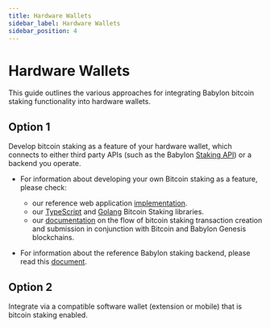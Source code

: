 ```yaml
---
title: Hardware Wallets
sidebar_label: Hardware Wallets
sidebar_position: 4
---
```


# Hardware Wallets

This guide outlines the various approaches for integrating Babylon bitcoin staking
functionality into hardware wallets.

## Option 1

Develop bitcoin staking as a feature of your hardware wallet,
which connects to either third party APIs
(such as the Babylon [Staking API](https://staking-api.babylonlabs.io/swagger/doc.json)) or a backend you operate.

* For information about developing your own Bitcoin staking as a feature,
  please check:
    * our reference web application [implementation](https://github.com/babylonlabs-io/simple-staking/tree/main).
    * our
      [TypeScript](https://github.com/babylonlabs-io/btc-staking-ts/)
      and [Golang](https://github.com/babylonlabs-io/babylon/tree/main/btcstaking/)
      Bitcoin Staking libraries.
    * our [documentation](https://github.com/babylonlabs-io/babylon/tree/main/x/btcstaking)
      on the flow of bitcoin staking transaction creation and submission in
      conjunction with Bitcoin and Babylon Genesis blockchains.

* For information about the reference Babylon staking backend, please read this
  [document](/developers/staking_backend/).

## Option 2

Integrate via a compatible software wallet (extension or mobile)
that is bitcoin staking enabled.
